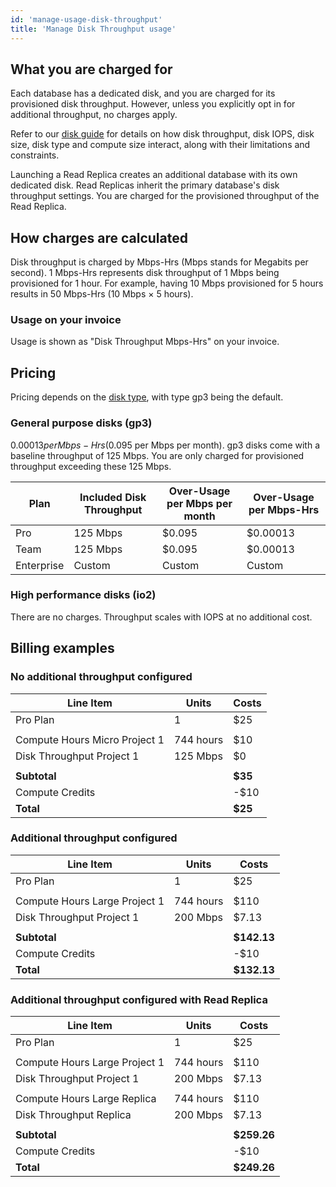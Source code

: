 ```yaml
---
id: 'manage-usage-disk-throughput'
title: 'Manage Disk Throughput usage'
---
```


## What you are charged for

Each database has a dedicated disk, and you are charged for its provisioned disk throughput. However, unless you explicitly opt in for additional throughput, no charges apply.

Refer to our [disk guide](/docs/guides/platform/compute-and-disk#disk) for details on how disk throughput, disk IOPS, disk size, disk type and compute size interact, along with their limitations and constraints.

<Admonition type="note">

Launching a Read Replica creates an additional database with its own dedicated disk. Read Replicas inherit the primary database's disk throughput settings. You are charged for the provisioned throughput of the Read Replica.

</Admonition>

## How charges are calculated

Disk throughput is charged by Mbps-Hrs (Mbps stands for Megabits per second). 1 Mbps-Hrs represents disk throughput of 1 Mbps being provisioned for 1 hour. For example, having 10 Mbps provisioned for 5 hours results in 50 Mbps-Hrs (10 Mbps × 5 hours).

### Usage on your invoice

Usage is shown as "Disk Throughput Mbps-Hrs" on your invoice.

## Pricing

Pricing depends on the [disk type](/docs/guides/platform/compute-and-disk#disk-types), with type gp3 being the default.

### General purpose disks (gp3)

$0.00013 per Mbps-Hrs ($0.095 per Mbps per month). gp3 disks come with a baseline throughput of 125 Mbps. You are only charged for provisioned throughput exceeding these 125 Mbps.

| Plan       | Included Disk Throughput | Over-Usage per Mbps per month | Over-Usage per Mbps-Hrs |
| ---------- | ------------------------ | ----------------------------- | ----------------------- |
| Pro        | 125 Mbps                 | $0.095                        | $0.00013                |
| Team       | 125 Mbps                 | $0.095                        | $0.00013                |
| Enterprise | Custom                   | Custom                        | Custom                  |

### High performance disks (io2)

There are no charges. Throughput scales with IOPS at no additional cost.

## Billing examples

### No additional throughput configured

| Line Item                     | Units     | Costs   |
| ----------------------------- | --------- | ------- |
| Pro Plan                      | 1         | $25     |
|                               |           |         |
| Compute Hours Micro Project 1 | 744 hours | $10     |
| Disk Throughput Project 1     | 125 Mbps  | $0      |
|                               |           |         |
| **Subtotal**                  |           | **$35** |
| Compute Credits               |           | -$10    |
| **Total**                     |           | **$25** |

### Additional throughput configured

| Line Item                     | Units     | Costs       |
| ----------------------------- | --------- | ----------- |
| Pro Plan                      | 1         | $25         |
|                               |           |             |
| Compute Hours Large Project 1 | 744 hours | $110        |
| Disk Throughput Project 1     | 200 Mbps  | $7.13       |
|                               |           |             |
| **Subtotal**                  |           | **$142.13** |
| Compute Credits               |           | -$10        |
| **Total**                     |           | **$132.13** |

### Additional throughput configured with Read Replica

| Line Item                     | Units     | Costs       |
| ----------------------------- | --------- | ----------- |
| Pro Plan                      | 1         | $25         |
|                               |           |             |
| Compute Hours Large Project 1 | 744 hours | $110        |
| Disk Throughput Project 1     | 200 Mbps  | $7.13       |
|                               |           |             |
| Compute Hours Large Replica   | 744 hours | $110        |
| Disk Throughput Replica       | 200 Mbps  | $7.13       |
|                               |           |             |
| **Subtotal**                  |           | **$259.26** |
| Compute Credits               |           | -$10        |
| **Total**                     |           | **$249.26** |
